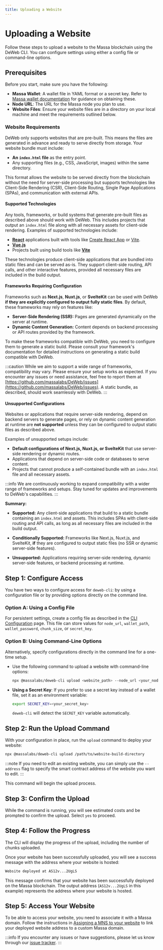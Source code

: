 ```yaml
---
title: Uploading a Website
---
```


# Uploading a Website

Follow these steps to upload a website to the Massa blockchain using the DeWeb CLI.
You can configure settings using either a config file or command-line options.

## Prerequisites

Before you start, make sure you have the following:

- **Massa Wallet**: A wallet file in YAML format or a secret key.
  Refer to [Massa wallet documentation](/docs/massaStation/massa-wallet/account-backup) for guidance on obtaining these.
- **Node URL**: The URL for the Massa node you plan to use.
- **Website Files**: Ensure your website files are in a directory on your local machine and
  meet the requirements outlined below.

### Website Requirements

DeWeb only supports websites that are pre-built. This means the files are generated in advance and
ready to serve directly from storage. Your website bundle must include:

- **An `index.html` file** as the entry point.
- Any supporting files (e.g., CSS, JavaScript, images) within the same directory.

This format allows the website to be served directly from the blockchain without the need for server-side processing
but supports technologies like Client-Side Rendering (CSR), Client-Side Routing, Single Page Applications (SPAs),
and communication with external APIs.

#### Supported Technologies

Any tools, frameworks, or build systems that generate pre-built files as described above should work with DeWeb.
This includes projects that output an `index.html` file along with all necessary assets for client-side rendering.
Examples of supported technologies include:

- **[React](https://reactjs.org/)** applications built with tools like [Create React App](https://create-react-app.dev/) or [Vite](https://vitejs.dev/).
- **[Vue.js](https://vuejs.org/)**
- Projects built using build tools like **[Vite](https://vitejs.dev/)**

These technologies produce client-side applications that are bundled into static files and can be served as-is.
They support client-side routing, API calls, and other interactive features, provided all necessary files are included in the build output.

#### Frameworks Requiring Configuration

Frameworks such as **Next.js**, **Nuxt.js**, or **SvelteKit** can be used with DeWeb **if they are explicitly configured to output fully static files**.
By default, these frameworks may rely on features like:

- **Server-Side Rendering (SSR):** Pages are generated dynamically on the server at runtime.
- **Dynamic Content Generation:** Content depends on backend processing or API routes provided by the framework.

To make these frameworks compatible with DeWeb, you need to configure them to generate a static build.
Please consult your framework's documentation for detailed instructions on generating a static build compatible with DeWeb.

:::caution
While we aim to support a wide range of frameworks, compatibility may vary.
Please ensure your setup works as expected.
If you encounter any issues or need assistance, feel free to report them at [https://github.com/massalabs/DeWeb/issues](https://github.com/massalabs/DeWeb/issues).
A static bundle, as described, should work seamlessly with DeWeb.
:::

#### Unsupported Configurations

Websites or applications that require server-side rendering, depend on backend servers to generate pages,
or rely on dynamic content generation at runtime are **not supported** unless they can be configured to output static files as described above.

Examples of unsupported setups include:

- **Default configurations of Next.js, Nuxt.js, or SvelteKit** that use server-side rendering or dynamic routes.
- Applications that depend on server-side code or databases to serve content.
- Projects that cannot produce a self-contained bundle with an `index.html` file and all necessary assets.

:::info
We are continuously working to expand compatibility with a wider range of frameworks and setups.
Stay tuned for updates and improvements to DeWeb's capabilities.
:::

**Summary:**

- **Supported:** Any client-side applications that build to a static bundle containing an `index.html` and assets. This includes SPAs with client-side routing and API calls, as long as all necessary files are included in the build output.
- **Conditionally Supported:** Frameworks like Next.js, Nuxt.js, and SvelteKit, **if** they are configured to output static files (no SSR or dynamic server-side features).

- **Unsupported:** Applications requiring server-side rendering, dynamic server-side features, or backend processing at runtime.

## Step 1: Configure Access

You have two ways to configure access for `deweb-cli`: by using a configuration file or by providing options directly on the command line.

### Option A: Using a Config File

For persistent settings, create a config file as described in the [CLI Configuration](./config) page. This file can store values for `node_url`, `wallet_path`, `wallet_password`, `chunk_size`, or `secret_key`.

### Option B: Using Command-Line Options

Alternatively, specify configurations directly in the command line for a one-time setup.

- Use the following command to upload a website with command-line options:

  ```bash
  npx @massalabs/deweb-cli upload <website_path> --node_url <your_node_url> --wallet <path_to_wallet> --password <your_password>
  ```

- **Using a Secret Key**: If you prefer to use a secret key instead of a wallet file, set it as an environment variable:

  ```bash
  export SECRET_KEY=<your_secret_key>
  ```

  `deweb-cli` will detect the `SECRET_KEY` variable automatically.

## Step 2: Run the Upload Command

With your configuration in place, run the `upload` command to deploy your website:

```bash
npx @massalabs/deweb-cli upload /path/to/website-build-directory
```

:::note
If you need to edit an existing website,
you can simply use the `--address` flag to specify the smart contract address of the website you want to edit.
:::

This command will begin the upload process.

## Step 3: Confirm the Upload

While the command is running, you will see estimated costs and be prompted to confirm the upload. Select `yes` to proceed.

## Step 4: Follow the Progress

The CLI will display the progress of the upload, including the number of chunks uploaded.

Once your website has been successfully uploaded, you will see a success message with the address where your website is hosted:

```bash
Website deployed at AS12v...2UgLS
```

This message confirms that your website has been successfully deployed on the Massa blockchain.
The output address (`AS12v...2UgLS` in this example) represents the address where your website is hosted.

## Step 5: Access Your Website

To be able to access your website, you need to associate it with a Massa domain. Follow the instructions in [Assigning a MNS to your website](../upload/mns) to link your deployed website address to a custom Massa domain.

:::info
If you encounter any issues or have suggestions, please let us know through our [issue tracker](https://github.com/massalabs/DeWeb/issues).
:::
